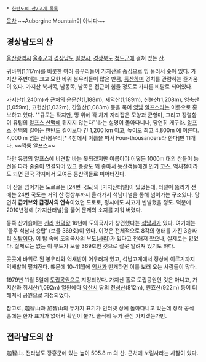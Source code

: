  * [[한반도의 산/고개 목록]]

[[목차]]
~~Aubergine Mountain이 아니다~~
== 경상남도의 산 ==
[[울산광역시]] [[울주군]]과 [[경상남도]] [[밀양시]], [[경상북도]] [[청도군]]에 걸쳐 있는 [[산]].

귀바위(1,117m)를 비롯한 여러 봉우리들이 가지산을 중심으로 빙 둘러서 솟아 있다. 가지산 주변에는 크고 묘한 바위 봉우리들이 많은 만큼,  [[등산]]하며 경치를 관람하는 즐거움이 있다.  가지산 북서쪽, 남동쪽, 남쪽은 접근이 힘들 정도로 가파른 비탈로 되어있다. 

가지산(1,240m)과 근처의 운문산(1,188m), 재약산(1,189m), 신불산(1,208m), 영축산(1,059m), 고헌산(1,032m), 간월산(1,083m) 등을 묶어 [[영남]] [[알프스]]라는 이름으로 홍보하고 있다. '"규모는 작지만, 땅 위에 꽉 차게 자리잡은 모양과 균형미, 그리고 장렬함이 유럽의 [[알프스 산맥]]에 뒤지지 않는다"'라는 설명이 돌아다니나, 당연히 개구라. [[알프스 산맥]]의 길이는 한반도 길이보다 긴 1,200 km 이고, 높이도 최고 4,800m 에 이른다. 4,000 m 넘는 산/봉우리[* 4천에서 이름을 따서 Four-thousanders라 한다]만 11개다. ~~짝퉁 알프스~~

다만 유럽의 알프스에 비견할 바는 못되겠지만 이름이야 어떻든 1000m 대의 산들이 능선을 따라 줄줄이 연결되어 있고 풍광도 꽤 좋아서 등산객들에겐 인기 코스. 억새철이라도 되면 전국 각지에서 모여든 등산객들로 미어터진다.

이 산을 넘어가는 도로로는 [24번 국도]의 [가지산터널]이 있었는데, 터널이 뚫리기 전에는 24번 국도는 거의 산 정상부까지 올라가서 석남터널을 통해 넘어가는 구조였다. 당연히 '''급커브와 급경사의 연속'''이었던 도로로, 평시에도 사고가 빈발했을 정도. 덕분에 2010년경에 [가지산터널]을 뚫어 문제의 소지를 지워 버렸다.

동쪽 산기슭에는 [[신라]] [[헌덕왕]] 16년에 도의국사가 창건했다는 [[석남사]]가 있다. 여기에는 '울주 석남사 승탑' (보물 369호)이 있다. 이것은 전체적으로 8각의 형태를 가진 3층짜리 [[석탑]]이다. 이 탑 속에 도의국사의 부도([[사리]])가 있다고 전해져 왔으나, 실제로는 없었다. 실제로는 없는 이 부도가 보물 369호인 것으로 잘못 알려져 있기도 하다.

곳곳에 바위로 된 봉우리와 억새밭이 어우러져 있고, 석남고개에서 정상에 이르기까지 억새밭이 펼쳐진다. 떄문에 10~11월에 [[억새]]가 만개하면 이를 보러 오는 사람들이 많다.

1979년 11월 5일에 [[도립공원]]으로 지정되었다. 가지산 홀로 도립공원인 것은 아니고, 가지산과 취서산(1,092m) 일원에다 [[양산시]] 땅의 [[천성산]](812m), 원효산(922m) 등이 더해져서 공원으로 지정되었다.

참고로, 迦智山과 加智山의 두가지 표기가 인터넷 상에 돌아다니고 있는데 정작 공식 홈에는 한자 표기가 없어서 확인이 불가. 솔직히 누가 관심 가지겠는가만.

== 전라남도의 산 ==
迦智山.
전라남도 장흥군에 있는 높이 505.8 m 의 산. 
근처에 보림사라는 사찰이 있다.
